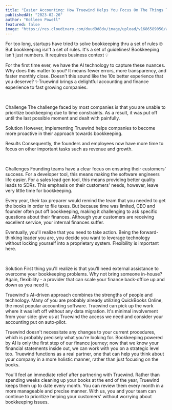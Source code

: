 ```yaml
---
title: "Easier Accounting: How Truewind Helps You Focus On The Things That Matter"
publishedAt: "2023-02-26"
author: "Kolleen Powell"
featured: false
image: "https://res.cloudinary.com/duud9d8dv/image/upload/v1686589050/web-app-clones/truewind.ai/easier-accounting_a0zp1t.jpg"
---
```


For too long, startups have tried to solve bookkeeping thru a set of rules 🙄 But bookkeeping isn't a set of rules. It's a set of guidelines! Bookkeeping isn't just numbers. It requires business context 💡

For the first time ever, we have the AI technology to capture these nuances. Why does this matter to you? It means fewer errors, more transparency, and faster monthly close. Doesn't this sound like the 10x better experience that you deserve? ✨Truewind brings a delightful accounting and finance experience to fast growing companies.

‍

Challenge
The challenge faced by most companies is that you are unable to prioritize bookkeeping due to time constraints. As a result, it was put off until the last possible moment and dealt with painfully.

Solution
However, implementing Truewind helps companies to become more proactive in their approach towards bookkeeping.

Results
Consequently, the founders and employees now have more time to focus on other important tasks such as revenue and growth.

‍

Challenges
Founding teams have a clear focus on ensuring their customers' success. For a developer tool, this means making the software engineers life easier. For a sales lead gen tool, this means providing better quality leads to SDRs. This emphasis on their customers' needs, however, leave very little time for bookkeeping.

Every year, their tax preparer would remind the team that you needed to get the books in order to file taxes. But because time was limited, CEO and founder often put off bookkeeping, making it challenging to ask specific questions about their finances. Although your customers are receiving excellent service, your internal finances suffer.

Eventually, you'll realize that you need to take action. Being the forward-thinking leader you are, you decide you want to leverage technology without locking yourself into a proprietary system. Flexibility is important here.

‍

Solution
First thing you'll realize is that you'll need external assistance to overcome your bookkeeping problems. Why not bring someone in-house? Again, flexibility - a provider that can scale your finance back-office up and down as you need it.

Truewind's AI-driven approach combines the strengths of people and technology. Many of you are probably already utilizing QuickBooks Online, the most popular accounting software. Truewind can pick up the work where it was left off without any data migration. It's minimal involvement from your side: give us at Truewind the access we need and consider your accounting put on auto-pilot.

Truewind doesn't necessitate any changes to your current procedures, which is probably precisely what you're looking for. Bookkeeping powered by AI is only the first step of our finance journey; now that we know your financial statements inside out, we can work with you on a strategic level too. Truewind functions as a real partner, one that can help you think about your company in a more holistic manner, rather than just focusing on the books.

You'll feel an immediate relief after partnering with Truewind. Rather than spending weeks cleaning up your books at the end of the year, Truewind keeps them up to date every month. You can review them every month in a more manageable and precise manner. With us, you and your team can continue to prioritize helping your customers' without worrying about bookkeeping issues.